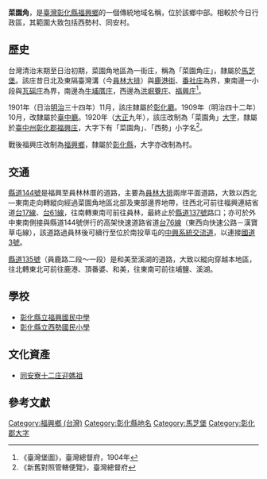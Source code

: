 {{noteTA　
|1 = zh-cn:庄; zh-hk:庄; zh-tw:庄;
}}
'''菜園角'''，是[[臺灣|臺灣]][[彰化縣|彰化縣]][[福興鄉_(臺灣)|福興鄉]]的一個傳統地域名稱，位於該鄉中部。相較於今日行政區，其範圍大致包括西勢村、同安村。

==歷史==
台灣清治末期至日治初期，菜園角地區為一街庄，稱為「菜園角庄」，隸屬於[[馬芝堡|馬芝堡]]。該庄昔日北及東隔臺灣溝（今[[員林大排|員林大排]]）與[[鹿港_(大字)|鹿港街]]、[[番社_(彰化縣)|番社庄]]為界，東南邊一小段與[[瓦磘_(彰化縣)|瓦磘庄]]為界，南邊為[[牛埔厝庄|牛埔厝庄]]，西邊為[[洪堀藔庄|洪堀藔庄]]、[[福興_(彰化縣大字)|福興庄]]<ref>《臺灣堡圖》，臺灣總督府，1904年</ref>。

1901年（日治[[明治|明治]]三十四年）11月，該庄隸屬於[[彰化廳|彰化廳]]。1909年（明治四十二年）10月，改隸屬於[[臺中廳|臺中廳]]。1920年（[[大正|大正]]九年），該庄改制為「菜園角」[[大字|大字]]，隸屬於[[臺中州|臺中州]][[彰化郡|彰化郡]][[福興庄|福興庄]]，大字下有「菜園角」、「西勢」小字名<ref>《新舊對照管轄便覽》，臺灣總督府</ref>。

戰後福興庄改制為[[福興鄉_(臺灣)|福興鄉]]，隸屬於[[彰化縣|彰化縣]]，大字亦改制為村。

==交通==
[[縣道144號|縣道144號]]是福興至員林林厝的道路，主要為[[員林大排|員林大排]]兩岸平面道路，大致以西北—東南走向轉縱向經過菜園角地區北部及東部邊界地帶，往西北可前往福興連結省道[[台17線|台17線]]、[[台61線|台61線]]，往南轉東南可前往員林，最終止於[[縣道137號|縣道137號]]路口；亦可於外中東南側接與縣道144號併行的高架快速道路省道[[台76線|台76線]]（東西向快速公路－漢寶草屯線），該道路過員林後可續行至位於南投草屯的[[中興系統交流道|中興系統交流道]]，以連接[[福爾摩沙高速公路|國道3號]]。

[[縣道135號|縣道135號]]（員鹿路二段～一段）是和美至溪湖的道路，大致以縱向穿越本地區，往北轉東北可前往鹿港、頂番婆、和美，往東南可前往埔鹽、溪湖。

==學校==
*[[彰化縣立福興國民中學|彰化縣立福興國民中學]]
*[[彰化縣立西勢國民小學|彰化縣立西勢國民小學]]

== 文化資產 ==
* [[同安寮十二庄迎媽祖|同安寮十二庄迎媽祖]]

==參考文獻==
{{reflist}}

{{彰化郡}}

[[Category:福興鄉_(台灣)|Category:福興鄉 (台灣)]]
[[Category:彰化縣地名|Category:彰化縣地名]]
[[Category:馬芝堡|Category:馬芝堡]]
[[Category:彰化郡大字|Category:彰化郡大字]]